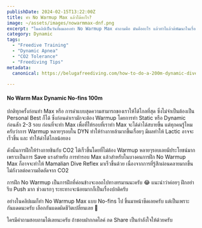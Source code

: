 ```yaml
---
publishDate: 2024-02-15T13:22:00Z
title: ทำ No Warmup Max แล้วได้อะไร?
image: ~/assets/images/nowarmmax-dnf.png
excerpt: "ในคลิปเป็นวันที่ผมลองทำ ​No Warmup Max คำถามคือ มันคืออะไร แล้วทำไแล้วด้พัฒนาในเรื่องอะไร? วันนี้ผมจะมาแชร์ประสบการณ์ที่ผมฝึก No Warmup Max ให้ครับ 😊"
category: Dynamic
tags:
  - "Freedive Training"
  - "Dynamic Apnea"
  - "CO2 Tolerance"
  - "Freediving Tips"
metadata:
  canonical: https://belugafreediving.com/how-to-do-a-200m-dynamic-dive
  
---
```


#### No Warm Max Dynamic No-fins 100m
<YouTube id="4rrp-Gt8E50"/>

ปกติทุกครั้งก่อนทำ Max หรือ การดำแบบสุดความสามารถของเราให้ได้ไกลที่สุด ซึ่งไม่จำเป็นต้องเป็น Personal Best ก็ได้ ซึ่งก่อนดำเรามักจะต้อง Warmup โดยการทำ Static หรือ Dynamic ก่อนสัก 2-3 รอบ ก่อนที่จะทำ Max เพื่อที่ให้รอบที่เราทำ Max จะได้ดำได้สบายขึ้น แต่ทุกคนรู้ไหมครับว่าการ Warmup หลายๆรอบใน DYN ทำให้ร่างกายล้ามากขึ้นเรื่อยๆ มีผลทำให้ Lactic อาจจะเร็วขึ้น และ ทำให้ดำได้ไกลน้อยลง

ดังนั้นการฝึกให้ร่างกายชินกับ CO2 ได้เร็วขึ้นโดยที่ไม่ต้อง Warmup หลายๆรอบเลยมีประโยชน์มากเพราะเป็นการ Save แรงสำหรับ การทำรอบ Max แล้วสำหรับในบางคนการฝึก No Warmup Max ก็อาจจะทำให้ Mamalian Dive Reflex มาเร็วขึ้นด้วย เนื่องจากการที่รู้สึกผ่อนคลายมากขึ้น ไม่กังวลต่อความอึดอัดจาก CO2

การฝึก No Warmup เป็นการฝึกที่ค่อนข้างจะออกไปทางทรมานนะครับ 😂 แนะนำว่าค่อยๆ ฝึกอย่ารีบ Push มาก ช่วงแรกๆ ระยะทางจะน้อยมากก็เป็นเรื่องปกติครับ

อย่างในคลิปผมก็ทำ No Warmup Max แบบ No-fins ไป ขึ้นมาหน้าซีดเลยครับ แต่เป็นเพราะกันแดดนะครับ เลือกกันแดดผิดชีวิตเปลี่ยนเลย 🤣

ใครมีคำถามสอบถามได้เลยนะครับ ถ้าชอบฝากกดไลค์ กด Share เป็นกำลังใจให้ด้วยครับ





